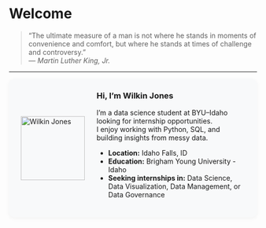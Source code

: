 # Welcome

> “The ultimate measure of a man is not where he stands in moments of convenience and comfort, but where he stands at times of challenge and controversy.”  
> — *Martin Luther King, Jr.*

---

<div class="profile-card" style="background-color: #f8f9fa; padding: 1.5rem; border-radius: 12px; display: flex; align-items: center; gap: 1.5rem; box-shadow: 0 2px 8px rgba(0,0,0,0.05);">

<img src="Assets/profile.png" class="profile-img" alt="Wilkin Jones" width="130" height="130">

<div>
  <h3 style="margin-top: 0;">Hi, I’m Wilkin Jones</h3>
  <p>I’m a data science student at BYU–Idaho looking for internship opportunities.  
  I enjoy working with Python, SQL, and building insights from messy data.</p>

  <ul>
    <li><strong>Location:</strong> Idaho Falls, ID</li>
    <li><strong>Education:</strong> Brigham Young University - Idaho</li>
    <li><strong>Seeking internships in:</strong> Data Science, Data Visualization, Data Management, or Data Governance</li>
  </ul>
</div>

</div>